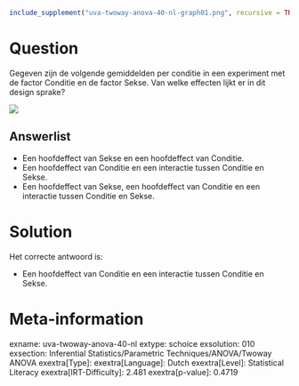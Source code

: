 ```r
include_supplement("uva-twoway-anova-40-nl-graph01.png", recursive = TRUE)
```

Question
========

Gegeven zijn de volgende gemiddelden per conditie in een experiment met
de factor Conditie en de factor Sekse. Van welke effecten lijkt er in
dit design sprake?

![](uva-twoway-anova-40-nl-graph01.png)

Answerlist
----------

* Een hoofdeffect van Sekse en een hoofdeffect van Conditie.
* Een hoofdeffect van Conditie en een interactie tussen Conditie en Sekse.
* Een hoofdeffect van Sekse, een hoofdeffect van Conditie en een interactie tussen Conditie en Sekse.

Solution
========

Het correcte antwoord is: 

* Een hoofdeffect van Conditie en een interactie tussen Conditie en Sekse.

Meta-information
================
exname: uva-twoway-anova-40-nl
extype: schoice
exsolution: 010
exsection: Inferential Statistics/Parametric Techniques/ANOVA/Twoway ANOVA
exextra[Type]: 
exextra[Language]: Dutch
exextra[Level]: Statistical Literacy
exextra[IRT-Difficulty]: 2.481
exextra[p-value]: 0.4719
